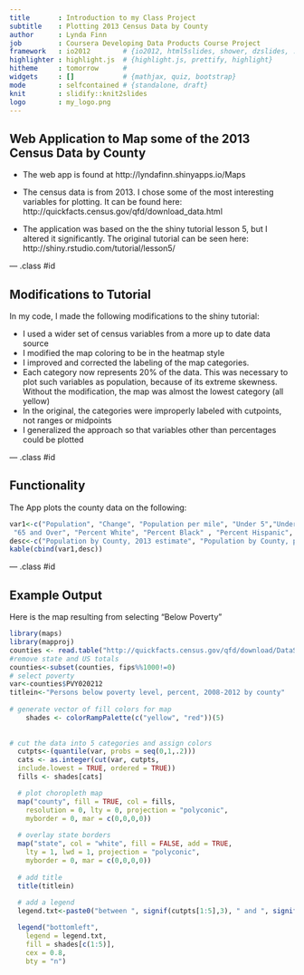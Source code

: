 ```yaml
---
title       : Introduction to my Class Project
subtitle    : Plotting 2013 Census Data by County
author      : Lynda Finn
job         : Coursera Developing Data Products Course Project
framework   : io2012        # {io2012, html5slides, shower, dzslides, ...}
highlighter : highlight.js  # {highlight.js, prettify, highlight}
hitheme     : tomorrow      # 
widgets     : []            # {mathjax, quiz, bootstrap}
mode        : selfcontained # {standalone, draft}
knit        : slidify::knit2slides
logo        : my_logo.png
---
```


## Web Application to Map some of the 2013 Census Data by County

 * The web app is found at http://lyndafinn.shinyapps.io/Maps  

 * The census data is from 2013. I chose some of the most interesting variables  for plotting. It can be found here: http://quickfacts.census.gov/qfd/download_data.html

 * The application was based on the the shiny tutorial lesson 5, but I altered it significantly. The original tutorial can be seen here: http://shiny.rstudio.com/tutorial/lesson5/

--- .class #id 

## Modifications to Tutorial

In my code, I made the following modifications to the shiny tutorial:

* I used a wider set of census variables from a more up to date data source
* I modified the map coloring to be in the heatmap style
* I improved and corrected the labeling of the map categories. 
 * Each category now represents 20% of the data. This was necessary to plot such variables as population, because of its extreme skewness. Without the modification, the map was almost the lowest category (all yellow) 
  * In the original, the categories were improperly labeled with cutpoints, not ranges or midpoints
* I generalized the approach so that variables other than percentages could be plotted

--- .class #id 

## Functionality

The App plots the county data on the following:
```r
var1<-c("Population", "Change", "Population per mile", "Under 5","Under 18",
 "65 and Over", "Percent White", "Percent Black" , "Percent Hispanic", "Percent Asian", "Median Income", "Below Poverty")
desc<-c("Population by County, 2013 estimate", "Population by County, percent change - April 1, 2010 to July 1, 2013", "Population per square mile by county, 2010", "Persons under 5 years, percent by county","Persons under 18 years, percent by county", "Persons 65 years and over, percent by county", "% White by county", "% Black by county", "% Hispanic by county", "% Asian by county",  "Median household income, 2008-2012 by county", "Persons below poverty level, percent, 2008-2012 by county")
kable(cbind(var1,desc))
```

--- .class #id 

## Example Output

Here is the map resulting from selecting "Below Poverty"

```r
library(maps)
library(mapproj)
counties <- read.table("http://quickfacts.census.gov/qfd/download/DataSet.txt", header=TRUE, sep=",")
#remove state and US totals
counties<-subset(counties, fips%%1000!=0)
# select poverty
var<-counties$PVY020212
titlein<-"Persons below poverty level, percent, 2008-2012 by county"
  
# generate vector of fill colors for map
    shades <- colorRampPalette(c("yellow", "red"))(5)
    
  
# cut the data into 5 categories and assign colors
  cutpts<-(quantile(var, probs = seq(0,1,.2)))
  cats <- as.integer(cut(var, cutpts, 
  include.lowest = TRUE, ordered = TRUE))
  fills <- shades[cats]

  # plot choropleth map
  map("county", fill = TRUE, col = fills, 
    resolution = 0, lty = 0, projection = "polyconic", 
    myborder = 0, mar = c(0,0,0,0))
  
  # overlay state borders
  map("state", col = "white", fill = FALSE, add = TRUE,
    lty = 1, lwd = 1, projection = "polyconic", 
    myborder = 0, mar = c(0,0,0,0))
  
  # add title
  title(titlein)
  
  # add a legend
  legend.txt<-paste0("between ", signif(cutpts[1:5],3), " and ", signif(cutpts[2:6],3))

  legend("bottomleft", 
    legend = legend.txt, 
    fill = shades[c(1:5)],
    cex = 0.8,
    bty = "n")
```
